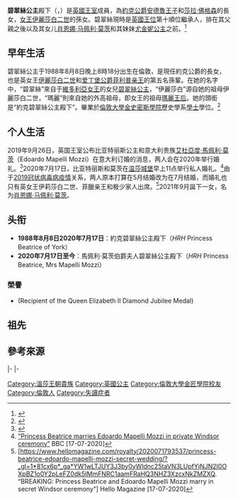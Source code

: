 {{Merge|尚恩娜·馬佩利·莫茨|time=2022-03-07T02:17:02+00:00}}
{{noteTA
|G1 = Country
|G2 = PP
|G3 = UK Places
|G4 = PoliticiansUK
|T=zh-cn:比亚特丽斯公主 (馬佩利-莫茨夫人);zh-hk:貝翠絲公主 (馬佩利-莫茨夫人); zh-tw:碧翠絲公主 (馬佩利-莫茨夫人);
|1=zh-cn:约克; zh-hk:約克; zh-tw:約克;
|2=zh-cn:伊丽莎白; zh-hk:伊利沙伯; zh-tw:伊莉莎白;
|3=zh-cn:比亚特丽斯; zh-hk:貝翠絲; zh-tw:碧翠絲;
|4=zh-cn:比亚特丽斯郡主; zh-hk:貝翠絲公主; zh-tw:碧翠絲公主;
|5=zh-cn:约克比亚特丽斯郡主; zh-hk:約克貝翠絲公主; zh-tw:約克碧翠絲公主;
|6=zh-cn:乔治;zh-tw:喬治;zh-hk:佐治;
|7=zh-hk:菲臘親王愛丁堡公爵;zh-cn:爱丁堡公爵菲利普亲王;zh-tw:菲利普親王愛丁堡公爵;
}}
{{Infobox Royalty
| name = 碧翠絲
| title = 碧翠絲公主殿下<br />{{lang|en|''HRH'' Princess Beatrice}}
| image = Princess Beatrice Elizabeth Mary of York 2018 (01).jpg
| caption = 2018年
| spouse = {{marriage|[[艾杜亞度·馬佩利·莫茨|艾杜亞度·馬佩利·莫茨]]|2020}}
| full name = 碧翠絲·伊麗莎白·瑪麗<br />{{lang|en|Beatrice Elizabeth Mary}}
| house  = [[溫莎王朝|溫莎王朝]]
| othertitles  =
| father = [[約克公爵安德魯王子|約克公爵安德魯王子]]
| mother = [[約克公爵夫人莎拉|約克公爵夫人莎拉]]
| issue =  西恩娜·伊麗莎白·馬佩利·莫茨
| birth_date  = {{birth date and age|1988|8|8|}}
| birth_place   = {{UK}}[[倫敦|倫敦]]{{link-en|波特蘭婦女和兒童醫院|The Portland Hospital for Women and Children}}
| date of death  = 
| place of death = 
| religion = [[英国国教会|英国国教会]]
}}
{{British Royal Family}}
'''碧翠絲公主'''殿下（{{lang-en|'''HRH Princess Beatrice'''}}，{{bd|1988年|8月8日|catIdx=Beatrice}}）是[[英國王室|英國王室]]成員，為[[約克公爵|約克公爵]][[約克公爵安德魯王子|安德魯王子]]和[[約克公爵夫人莎拉|莎拉·佛格森]]的長女，[[英國君主|女王]][[伊丽莎白二世|伊麗莎白二世]]的孫女。碧翠絲現時是[[英国王位继承|英國王位]]第十順位繼承人，排在其父親之後以及其女儿[[肖恩娜·马佩利·莫茨|肖恩娜·马佩利·莫茨]]和其妹妹[[尤金妮公主_(布林斯班克夫人)|尤金妮公主]]之前。<ref>{{Cite web|title=The Duke of York|url=https://www.royal.uk/the-duke-york|accessdate=2020-07-12|date=2015-10-26|last=Emma.Goodey|work=The Royal Family|language=en|archive-date=2017-09-13|archive-url=https://web.archive.org/web/20170913165122/https://www.royal.uk/the-duke-york|dead-url=no}}</ref>

==早年生活==
碧翠絲公主于1988年8月8日晚上8時18分出生在倫敦{{link-en|波特蘭婦女和兒童醫院| The Portland Hospital for Women and Children}}，是現任約克公爵的長女，也是英女王[[伊麗莎白二世_(英國)|伊麗莎白二世]]和[[爱丁堡公爵菲利普亲王|爱丁堡公爵菲利普亲王]]的第五名孫輩。在她的名字中，“碧翠絲”來自于[[維多利亞女王|維多利亞女王]]的女兒[[贝翠丝公主_(英国)|碧翠絲公主]]，“伊麗莎白”源自她的祖母伊麗莎白二世，“瑪麗”則來自她的外高祖母，即女王的祖母[[特克的玛丽|瑪麗王后]]。她的頭銜是“約克碧翠絲公主殿下”。畢業於[[倫敦大學金史密斯學院|倫敦大學金史密斯學院]]歷史學系[[學士|學士]]學位。<ref>{{Cite news|title=Beatrice graduates from college|url=https://www.bbc.com/news/uk-england-london-14860925|newspaper=BBC News|date=2011-09-09|accessdate=2020-07-12|language=en-GB|archive-date=2020-07-31|archive-url=https://web.archive.org/web/20200731113553/https://www.bbc.com/news/uk-england-london-14860925|dead-url=no}}</ref>

== 个人生活 ==
2019年9月26日，英国王室公布比亚特丽斯公主和意大利贵族[[艾杜亞度·馬佩利·莫茨|艾杜亞度·馬佩利·莫茨]]（Edoardo Mapelli Mozzi）在意大利订婚的消息，两人会在2020年举行婚礼。<ref>{{Cite news|title=Princess Beatrice engaged to property tycoon|url=https://www.bbc.com/news/uk-49839390|newspaper=BBC News|date=2019-09-26|accessdate=2020-07-12|language=en-GB|archive-date=2020-11-12|archive-url=https://web.archive.org/web/20201112024946/https://www.bbc.com/news/uk-49839390|dead-url=no}}</ref>2020年7月17日，比亚特丽斯和莫茨在[[温莎城堡|温莎城堡]]早上11点举行私人婚礼。<ref>[https://www.bbc.com/news/uk-53445109 “Princess Beatrice marries Edoardo Mapelli Mozzi in private Windsor ceremony”] {{Wayback|url=https://www.bbc.com/news/uk-53445109 |date=20201028022754 }} BBC [17-07-2020]</ref>由于[[2019冠状病毒病疫情|2019冠状病毒病疫情]]关系，两人原本打算在5月结婚改为在7月结婚，而婚礼也只有英女王伊莉莎白二世、菲臘亲王和极少家人出席。<ref>[https://www.hellomagazine.com/royalty/2020071793537/princess-beatrice-edoardo-mapelli-mozzi-secret-wedding/?_gl=1*81cx6p*_ga*YW1wLTJUY3J3by0yWldnc25taVN3LUpfYjNJN2I0OXpBZ1o0Y2pLeFZ0dk5IMmFNRC1aamFRaHQ3NHZ3XzcxNkZMZXQ. “BREAKING: Princess Beatrice and Edoardo Mapelli Mozzi marry in secret Windsor ceremony“] {{Wayback|url=https://www.hellomagazine.com/royalty/2020071793537/princess-beatrice-edoardo-mapelli-mozzi-secret-wedding/?_gl=1*81cx6p*_ga*YW1wLTJUY3J3by0yWldnc25taVN3LUpfYjNJN2I0OXpBZ1o0Y2pLeFZ0dk5IMmFNRC1aamFRaHQ3NHZ3XzcxNkZMZXQ. |date=20200719060220 }} Hello Magazine [17-07-2020]</ref>2021年9月誕下一女，名为[[肖恩娜·马佩利·莫茨|肖恩娜·马佩利·莫茨]]。

== 头衔 ==
* '''1988年8月8日{{spaced ndash}}2020年7月17日'''：約克碧翠絲公主殿下（''HRH''  Princess Beatrice of York）
* '''2020年7月17日{{spaced ndash}}至今'''：馬佩利·莫茨伯爵夫人碧翠絲公主殿下（''HRH''  Princess Beatrice, Mrs Mapelli Mozzi）
===  榮譽 ===  
*{{flag|UK}} {{link-en|伊麗莎白二世女王鑽禧紀念章|Queen Elizabeth II Diamond Jubilee Medal}} (Recipient of the Queen Elizabeth II Diamond Jubilee Medal)

==祖先==
{{Ahnentafel top|先祖}}<center>
{{ahnentafel-compact5
|style = font-size: 85%; 
|boxstyle_1=background-color: #fcc;
|boxstyle_2=background-color: #fb9;
|boxstyle_3=background-color: #ffc;
|boxstyle_4=background-color: #bfc;
|boxstyle_5=background-color: #9fe;
|1= '''约克比亚特丽斯郡主'''
|2= '''父：'''[[约克公爵|约克公爵]][[約克公爵安德魯王子|安德鲁王子]]
|3= '''母：'''公爵夫人[[約克公爵夫人莎拉|莎拉·弗格森]]
|4= '''祖父：'''爱丁堡公爵[[爱丁堡公爵菲利普亲王|菲利普亲王]]
|5= '''祖母：'''英国女王[[伊丽莎白二世|伊丽莎白二世]]
|6= '''外祖父：'''{{le|罗纳德·弗格森|Ronald Ferguson}}[[少校|少校]]
|7= '''外祖母：'''{{le|苏珊·玛丽·莱特|Susan Barrantes}}
|8= '''曾祖父：'''希腊及丹麦[[安德烈阿斯王子_(希腊)|安德烈阿斯王子]]
|9= '''曾祖母：'''黑森-巴腾堡[[爱丽丝公主_(巴滕贝格)|爱丽丝郡主]]
|10= '''外曾祖父：'''英国国王[[乔治六世|乔治六世]]
|11= '''外曾祖母：'''英国王后[[伊莉莎白王太后|伊丽莎白]]
|12= '''外曾祖父：'''安德鲁·弗格森[[上校|上校]]
|13= '''外曾祖母：'''{{le|玛丽安·蒙塔古·道格拉斯·斯科特|Marian Montagu Douglas Scott}}
|14= '''外曾祖父：'''菲茨赫伯特·莱特
|15= '''外曾祖母：'''多琳·温菲尔德
|16= '''高祖父：'''[[希腊国王|希腊国王]][[乔治一世_(希腊)|乔治一世]]
|17= '''高祖母：'''希腊王后[[奥尔加王后_(希腊)|奥尔加]]
|18= '''外高祖父：'''[[米尔福德黑文侯爵|米尔福德黑文侯爵]][[巴滕貝格的路易親王|路易·蒙巴頓]]
|19= '''外高祖母：'''侯爵夫人[[维多利亚公主_(黑森和莱茵)|维多利亚郡主]]
|20= '''外高祖父：'''英国国王[[乔治五世|乔治五世]]
|21= '''外高祖母：'''英国王后[[特克的玛丽|玛丽]]
|22= '''外高祖父：'''[[第十四代斯特拉斯莫爾和金霍恩伯爵克勞德·鮑斯-雷昂|克勞德·鮑斯-雷昂]]<br>第十四代{{le|斯特拉斯莫尔与金霍恩伯爵|Earl of Strathmore and Kinghorne}}
|23= '''外高祖母：'''伯爵夫人{{le|塞西莉亚·鲍斯-莱昂|Cecilia Bowes-Lyon, Countess of Strathmore and Kinghorne|塞西莉亚}}
|24= '''外高祖父：'''阿尔杰农·弗格森[[准将|陆军准将]]
|25= '''外高祖母：'''玛格丽特·布兰迪
|26= '''外高祖父：'''{{le|安德鲁·蒙塔古·道格拉斯·斯科特|Lord Andrew Montagu Douglas Scott}}勋爵
|27= '''外高祖母：'''勋爵夫人{{le|玛丽·爱德华兹|Lady Herbert Montagu Douglas Scott}}
|28= '''外高祖父：'''{{le|亨利·菲茨赫伯特·莱特|Henry FitzHerbert Wright}}
|29= '''外高祖母：'''穆里尔·弗莱彻
|30= '''外高祖父：'''第八代{{le|宝尔势格子爵|Viscount Powerscourt}}{{le|默文·温菲尔德，第八代宝尔势格子爵|Mervyn Wingfield, 8th Viscount Powerscourt|默文·温菲尔德}}
|31= '''外高祖母：'''子爵夫人西比尔·普莱德尔-布弗里
}}</center>
{{ahnentafel bottom}}

== 參考來源 ==
{{reflist}}

{{英国公主}}
{{S-start}}
{{s-hou|[[溫莎王朝|溫莎王朝]]|1988年|8月8日}}
{{S-roy|uk}}
|-
{{S-none|第8位<br>[[約克公爵安德魯王子|約克公爵安德魯王子]]<br>父亲}}
{{S-ttl|title=[[英國王位繼承|英國王位繼承]]<br />第9位}}
{{S-none|第10位<br>[[尤金妮公主_(布林斯班克夫人)|布林斯班克夫人尤金妮公主]]<br>妹妹}}
{{S-before|[[尤金妮公主_(布林斯班克夫人)|布林斯班克夫人尤金妮公主]]|妹妹|rows=4}}
{{S-ttl|title=英国王位 <br /> 第九顺位推定继承人|years=2019年5月6日 - }}
{{S-inc}}
{{S-ttl|title=英国王位 <br /> 第八顺位推定继承人|years=2018年4月23日 - {{SetTitle|堂姪子阿奇·哈里森·蒙巴頓-溫莎出世|2019年5月6日}}}}
{{S-after|[[約克公爵安德魯王子|約克公爵安德魯王子]]|父亲|rows=4}}
{{S-ttl|title=英国王位 <br /> 第七顺位推定继承人|years=2015年5月2日 – {{SetTitle|堂姪子劍橋路易王子出世|2018年4月23日}}}}
|-
{{S-ttl|title=英国王位 <br /> 第六顺位推定继承人|years=2013年7月22日 – {{SetTitle|堂侄女剑桥夏洛特公主出世|2015年5月2日}}}}
{{S-before|[[威塞克斯伯爵爱德华王子|威塞克斯伯爵爱德华王子]]|叔父}}
{{S-ttl|title=英国王位 <br /> 第五顺位推定继承人|years={{SetTitle|比亞特麗斯公主出世|1988年8月8日}} – {{SetTitle|堂侄子剑桥乔治王子出世|2013年7月22日}}}}
{{S-end}}

{{DEFAULTSORT:Beatrice}}
[[Category:溫莎王朝貴族|Category:溫莎王朝貴族]]
[[Category:英國公主|Category:英國公主]]
[[Category:倫敦大學金匠學院校友|Category:倫敦大學金匠學院校友]]
[[Category:倫敦人|Category:倫敦人]]
[[Category:失讀症者|Category:失讀症者]]